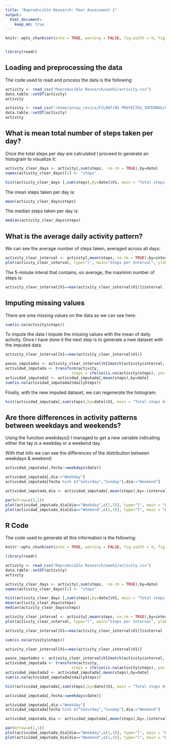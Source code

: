 ```yaml
---
title: "Reproducible Research: Peer Assessment 1"
output: 
  html_document:
    keep_md: true
---
```


```r
knitr::opts_chunk$set(echo = TRUE, warning = FALSE, fig.width = 9, fig.height = 4)


library(readr)
```

## Loading and preprocessing the data

The code used to read and process the data is the following:

```r
activity <- read_csv("Reproducible Research/week2/activity.csv")
data.table::setDT(activity)
activity
```

```r
activity <- read_csv("/home/arnau_rovira/FIL007/05 PROYECTOS_INTERNOS/CONSUMER BRIDGE/Reproducible Research Arnau/activity.csv")
data.table::setDT(activity)
activity
```


## What is mean total number of steps taken per day?

Once the total steps per day are calculated I proceed to generate an histogram to visualize it:

```r
activity_clear_days <- activity[,sum(steps,  na.rm = TRUE),by=date]
names(activity_clear_days)[2] <- "steps"

hist(activity_clear_days [,sum(steps),by=date]$V1, main = "Total steps by day", xlab = "Steps")
```

The mean steps taken per day is:

```r
mean(activity_clear_days$steps)
```

The median steps taken per day is:

```r
median(activity_clear_days$steps)
```


## What is the average daily activity pattern?

We can see the average number of steps taken, averaged across all days:

```r
activity_clear_interval <- activity[,mean(steps, na.rm = TRUE),by=interval]
plot(activity_clear_interval, type="l", main="Steps per Interval", ylab = "Avg. Steps")
```

The 5-minute interal that contains, on average, the maximim number of steps is:

```r
activity_clear_interval[V1==max(activity_clear_interval$V1)]$interval
```


## Imputing missing values

There are sme missing values on the data as we can see here:

```r
sum(is.na(activity$steps))
```

To impute the data I impute the missing values with the mean of daily activity. Once I have done it the next step is to generate a nwe dataset with the imputed data.

```r
activity_clear_interval[V1==max(activity_clear_interval$V1)]

pasos_imputados <- activity_clear_interval$V1[match(activity$interval, activity_clear_interval$interval)]
actividad_imputada <- transform(activity, 
                             steps = ifelse(is.na(activity$steps), yes = pasos_imputados, no = activity$steps))
actividad_imputada2 <- actividad_imputada[,mean(steps),by=date]
sum(is.na(actividad_imputada2$dailySteps))
```

Finally, with the new imputed dataset, we can regenerate the histogram:

```r
hist(actividad_imputada[,sum(steps),by=date]$V1, main = "Total steps by day", xlab = "Steps")
```


## Are there differences in activity patterns between weekdays and weekends?

Using the function weekdays() I managed to get a new variable indicating either the tay is a weekday or a weekend day.

With that info we can see the differences of the distribution between weekdays & weekend:

```r
actividad_imputada[,fecha:=weekdays(date)]

actividad_imputada[,dia:="Weekday"]
actividad_imputada[fecha %in% c("Saturday","Sunday"),dia:="Weekend"]

actividad_imputada_dia <- actividad_imputada[,mean(steps),by=.(interval,dia)]

par(mfrow=c(2,1))
plot(actividad_imputada_dia[dia=="Weekday",c(1,3)], type="l", main = "Weekday distribution", ylab = "Avg. Steps")
plot(actividad_imputada_dia[dia=="Weekend",c(1,3)], type="l", main = "Weekend distribution", ylab = "Avg. Steps")
```


## R Code

The code used to generate all this information is the following:

```r
knitr::opts_chunk$set(echo = TRUE, warning = FALSE, fig.width = 9, fig.height = 4)

library(readr)

activity <- read_csv("Reproducible Research/week2/activity.csv")
data.table::setDT(activity)
activity

activity_clear_days <- activity[,sum(steps,  na.rm = TRUE),by=date]
names(activity_clear_days)[2] <- "steps"

hist(activity_clear_days [,sum(steps),by=date]$V1, main = "Total steps by day", xlab = "Steps")
mean(activity_clear_days$steps)
median(activity_clear_days$steps)

activity_clear_interval <- activity[,mean(steps, na.rm = TRUE),by=interval]
plot(activity_clear_interval, type="l", main="Steps per Interval", ylab = "Avg. Steps")

activity_clear_interval[V1==max(activity_clear_interval$V1)]$interval

sum(is.na(activity$steps))

activity_clear_interval[V1==max(activity_clear_interval$V1)]

pasos_imputados <- activity_clear_interval$V1[match(activity$interval, activity_clear_interval$interval)]
actividad_imputada <- transform(activity, 
                             steps = ifelse(is.na(activity$steps), yes = pasos_imputados, no = activity$steps))
actividad_imputada2 <- actividad_imputada[,mean(steps),by=date]
sum(is.na(actividad_imputada2$dailySteps))

hist(actividad_imputada[,sum(steps),by=date]$V1, main = "Total steps by day", xlab = "Steps")

actividad_imputada[,fecha:=weekdays(date)]

actividad_imputada[,dia:="Weekday"]
actividad_imputada[fecha %in% c("Saturday","Sunday"),dia:="Weekend"]

actividad_imputada_dia <- actividad_imputada[,mean(steps),by=.(interval,dia)]

par(mfrow=c(2,1))
plot(actividad_imputada_dia[dia=="Weekday",c(1,3)], type="l", main = "Weekday distribution", ylab = "Avg. Steps")
plot(actividad_imputada_dia[dia=="Weekend",c(1,3)], type="l", main = "Weekend distribution", ylab = "Avg. Steps")
```
